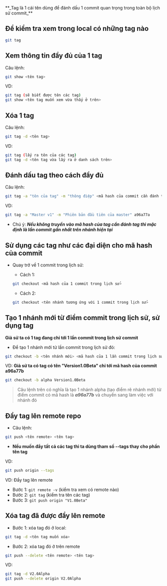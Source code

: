
<Callout>
  **_Tag là 1 cái tên dùng để đánh dấu 1 commit quan trọng trong toàn bộ lịch sử commit_**
</Callout>

## Để kiểm tra xem trong local có những tag nào

```bash
git tag
```

## Xem thông tin đầy đủ của 1 tag

Câu lệnh:

```bash
git show <tên tag>
```

VD:

```bash
git tag (sẽ biết được tên các tag)
git show <tên tag muốn xem vừa thấy ở trên>
```

## Xóa 1 tag

Câu lệnh:

```bash
git tag -d <tên tag>
```

VD:

```bash
git tag (lấy ra tên của các tag)
git tag -d <tên tag vừa lấy ra ở danh sách trên>
```

## Đánh dấu tag theo cách đầy đủ

Câu lệnh:

```bash
git tag -a "tên của tag" -m "thông điệp" <mã hash của commit cần đánh tag>
```

VD:

```bash
git tag -a "Master v1" -m "Phiên bản đầu tiên của master" a96a77a
```

- Chú ý: **_Nếu không truyền vào mã hash của tag cần đánh tag thì mặc định là lần commit gần nhất trên nhánh hiện tại_**

## Sử dụng các tag như các đại diện cho mã hash của commit

- Quay trở về 1 commit trong lịch sử:

  - Cách 1:

  ```bash
  git checkout <mã hash của 1 commit trong lịch sử>
  ```

  - Cách 2:

  ```bash
  git checkout <tên nhánh tương ứng với 1 commit trong lịch sử>
  ```

## Tạo 1 nhánh mới từ điểm commit trong lịch sử, sử dụng tag

**Giả sử ta có 1 tag đang chỉ tới 1 lần commit trong lịch sử commit**

- Để tạo 1 nhánh mới từ lần commit trong lịch sử đó:

```bash
git checkout -b <tên nhánh mới> <mã hash của 1 lần commit trong lịch sử hoặc tên tag>
```

VD: **Giả sử ta có tag có tên "Version1.0Beta" chỉ tới mã hash của commit a96a77b**

```bash
git checkout -b alpha Version1.0Beta
```

> Câu lệnh trên có nghĩa là tạo 1 nhánh alpha (tạo điểm rẽ nhánh mới) từ điểm commit có mã hash là **_a96a77b_** và chuyển sang làm việc với nhánh đó

## Đẩy tag lên remote repo

- Câu lệnh:

```bash
git push <tên remote> <tên tag>
```

- **Nếu muốn đẩy tất cả các tag thì ta dùng tham số --tags thay cho phần tên tag**

VD:

```bash
git push origin --tags
```

VD: Đẩy tag lên remote

- Bước 1: `git remote -v` (kiểm tra xem có remote nào)
- Bước 2: `git tag` (kiểm tra tên các tag)
- Bước 3: `git push origin "V1.0Beta"`

## Xóa tag đã được đẩy lên remote

- Bước 1: xóa tag đó ở local:

```bash
git tag -d <tên tag muốn xóa>
```

- Bước 2: xóa tag đó ở trên remote

```bash
git push --delete <tên remote> <tên tag>
```

VD:

```bash
git tag -d V2.0Alpha
git push --delete origin V2.0Alpha
```
